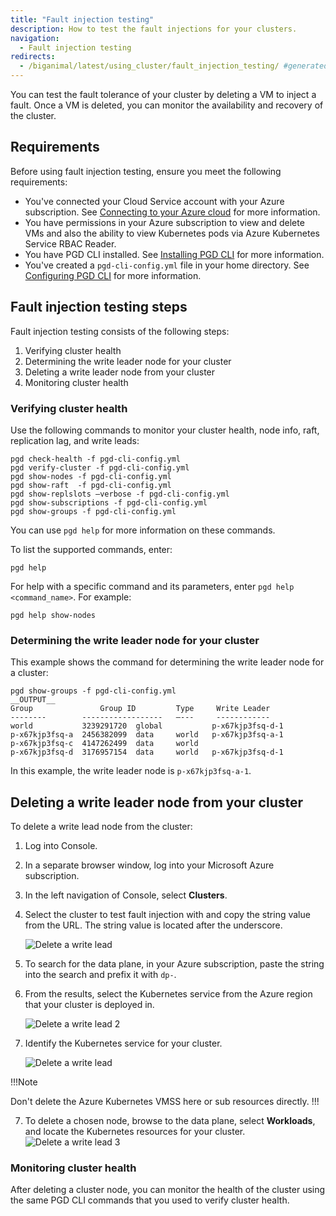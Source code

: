```yaml
---
title: "Fault injection testing"
description: How to test the fault injections for your clusters.
navigation:
  - Fault injection testing
redirects:
  - /biganimal/latest/using_cluster/fault_injection_testing/ #generated for BigAnimal URL path removal branch
---
```


You can test the fault tolerance of your cluster by deleting a VM to inject a fault. Once a VM is deleted, you can monitor 
the availability and recovery of the cluster.

## Requirements

Before using fault injection testing, ensure you meet the following requirements:

-   You've connected your Cloud Service account with your Azure subscription. See [Connecting to your Azure cloud](/edb-postgres-ai/cloud-service/getting_started/your_cloud_account/connecting_to_your_cloud/connecting_azure/) for more information.
-   You have permissions in your Azure subscription to view and delete VMs and also the ability to view Kubernetes pods via Azure Kubernetes Service RBAC Reader.
-   You have PGD CLI installed. See [Installing PGD CLI](/pgd/latest/cli/installing/) for more information. 
-   You've created a `pgd-cli-config.yml` file in your home directory.  See [Configuring PGD CLI](/pgd/latest/cli/configuring_cli/) for more information.

## Fault injection testing steps

Fault injection testing consists of the following steps:

1.  Verifying cluster health
2.  Determining the write leader node for your cluster
3.  Deleting a write leader node from your cluster
4.  Monitoring cluster health

### Verifying cluster health

Use the following commands to monitor your cluster health, node info, raft, replication lag, and write leads: 

```shell
pgd check-health -f pgd-cli-config.yml
pgd verify-cluster -f pgd-cli-config.yml
pgd show-nodes -f pgd-cli-config.yml
pgd show-raft  -f pgd-cli-config.yml
pgd show-replslots –verbose -f pgd-cli-config.yml
pgd show-subscriptions -f pgd-cli-config.yml
pgd show-groups -f pgd-cli-config.yml
```

You can use `pgd help` for more information on these commands.

To list the supported commands, enter:

```shell
pgd help
```

For help with a specific command and its parameters, enter `pgd help <command_name>`. For example:

```shell
pgd help show-nodes
```

### Determining the write leader node for your cluster

This example shows the command for determining the write leader node for a cluster:

```shell
pgd show-groups -f pgd-cli-config.yml
__OUTPUT__
Group               Group ID         Type     Write Leader     
--------        ------------------   —---     ------------     
world           3239291720  global           p-x67kjp3fsq-d-1 
p-x67kjp3fsq-a  2456382099  data     world   p-x67kjp3fsq-a-1 
p-x67kjp3fsq-c  4147262499  data     world                    
p-x67kjp3fsq-d  3176957154  data     world   p-x67kjp3fsq-d-1
```

In this example, the write leader node is `p-x67kjp3fsq-a-1`.

## Deleting a write leader node from your cluster

To delete a write lead node from the cluster:

1.  Log into Console.
2.  In a separate browser window, log into your Microsoft Azure subscription.
3.  In the left navigation of Console, select **Clusters**. 
4.  Select the cluster to test fault injection with and copy the string value from the URL. The string value is located after the underscore.  

     ![Delete a write lead](images/biganimal_faultinjectiontest_1.png)


5.  To search for the data plane, in your Azure subscription, paste the string into the search and prefix it with `dp-`.  

6.  From the results, select the Kubernetes service from the Azure region that your cluster is deployed in.

    ![Delete a write lead 2](images/biganimal_faultinjectiontest_2.png)


7.  Identify the Kubernetes service for your cluster.

    ![Delete a write lead](images/biganimal_faultinjectiontest_4.png)

!!!Note

Don't delete the Azure Kubernetes VMSS here or sub resources directly.
!!!

7.  To delete a chosen node, browse to the data plane, select **Workloads**, and locate the Kubernetes resources for your cluster.
    ![Delete a write lead 3](images/biganimal_faultinjectiontest_3.png)

### Monitoring cluster health

After deleting a cluster node, you can monitor the health of the cluster using the same PGD CLI commands that you used to verify cluster health.
